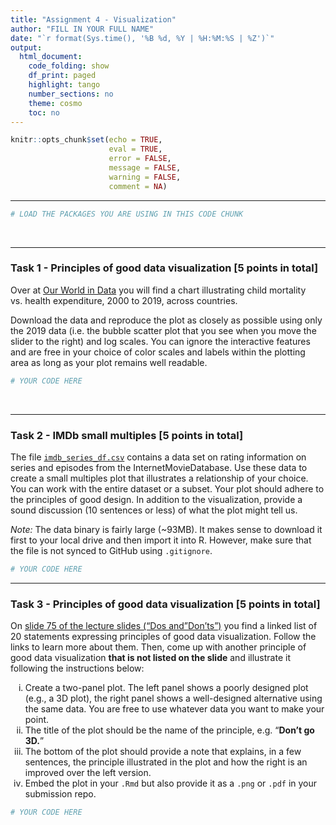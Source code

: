 ```yaml
---
title: "Assignment 4 - Visualization"
author: "FILL IN YOUR FULL NAME"
date: "`r format(Sys.time(), '%B %d, %Y | %H:%M:%S | %Z')`"
output:
  html_document:
    code_folding: show
    df_print: paged
    highlight: tango
    number_sections: no
    theme: cosmo
    toc: no
---
```

  
```r
knitr::opts_chunk$set(echo = TRUE,
                      eval = TRUE,
                      error = FALSE,
                      message = FALSE,
                      warning = FALSE,
                      comment = NA)
```

***

```r
# LOAD THE PACKAGES YOU ARE USING IN THIS CODE CHUNK
```


<br>

***


### Task 1 - Principles of good data visualization [5 points in total]

Over at [Our World in Data](https://ourworldindata.org/grapher/child-mortality-vs-health-expenditure) you will find a chart illustrating child mortality vs. health expenditure, 2000 to 2019, across countries.

Download the data and reproduce the plot as closely as possible using only the 2019 data (i.e. the bubble scatter plot that you see when you move the slider to the right) and log scales. You can ignore the interactive features and are free in your choice of color scales and labels within the plotting area as long as your plot remains well readable.
  
```r
# YOUR CODE HERE
```

<br>

***

### Task 2 - IMDb small multiples [5 points in total]

The file [`imdb_series_df.csv`](https://github.com/intro-to-data-science-22/assignments/blob/main/assignment-4-setup/imdb_series_df.csv.zip?raw=true) contains a data set on rating information on series and episodes from the InternetMovieDatabase. Use these data to create a small multiples plot that illustrates a relationship of your choice. You can work with the entire dataset or a subset. Your plot should adhere to the principles of good design. In addition to the visualization, provide a sound discussion (10 sentences or less) of what the plot might tell us.

*Note:* The data binary is fairly large (~93MB). It makes sense to download it first to your local drive and then import it into R. However, make sure that the file is not synced to GitHub using `.gitignore`.


```r
# YOUR CODE HERE
```


***

### Task 3 - Principles of good data visualization [5 points in total]

On [slide 75 of the lecture slides ("Dos and "Don'ts")](https://raw.githack.com/intro-to-data-science-22/lectures/main/09-visualization/09-visualization.html#85) you find a linked list of 20 statements expressing principles of good data visualization. Follow the links to learn more about them. Then, come up with another principle of good data visualization **that is not listed on the slide** and illustrate it following the instructions below: 

  (i) Create a two-panel plot. The left panel shows a poorly designed plot (e.g., a 3D plot), the right panel shows a well-designed alternative using the same data. You are free to use whatever data you want to make your point.
  (ii) The title of the plot should be the name of the principle, e.g. "**Don't go 3D.**"
  (iii) The bottom of the plot should provide a note that explains, in a few sentences, the principle illustrated in the plot and how the right is an improved over the left version.
  (iv) Embed the plot in your `.Rmd` but also provide it as a `.png` or `.pdf` in your submission repo.

```r
# YOUR CODE HERE
```


